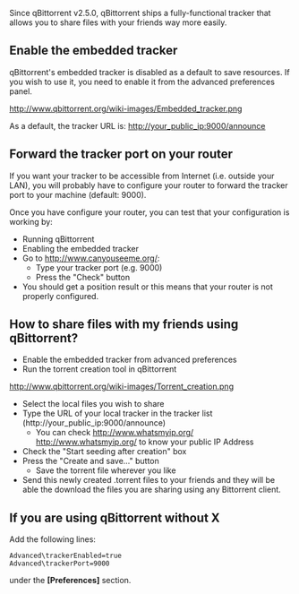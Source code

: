 Since qBittorrent v2.5.0, qBittorrent ships a fully-functional tracker that allows you to share files with your friends way more easily.

== Enable the embedded tracker ==
qBittorrent's embedded tracker is disabled as a default to save resources. If you wish to use it, you need to enable it from the advanced preferences panel.

[[http://www.qbittorrent.org/wiki-images/Embedded_tracker.png]]


As a default, the tracker URL is:
http://your_public_ip:9000/announce

== Forward the tracker port on your router ==
If you want your tracker to be accessible from Internet (i.e. outside your LAN), you will probably have to configure your router to forward the tracker port to your machine (default: 9000).

Once you have configure your router, you can test that your configuration is working by:
* Running qBittorrent
* Enabling the embedded tracker
* Go to [http://www.canyouseeme.org/ http://www.canyouseeme.org/]:
** Type your tracker port (e.g. 9000)
** Press the "Check" button
* You should get a position result or this means that your router is not properly configured.

== How to share files with my friends using qBittorrent? ==

* Enable the embedded tracker from advanced preferences
* Run the torrent creation tool in qBittorrent

[[http://www.qbittorrent.org/wiki-images/Torrent_creation.png]]

* Select the local files you wish to share
* Type the URL of your local tracker in the tracker list (http://your_public_ip:9000/announce)
** You can check [[http://www.whatsmyip.org/ http://www.whatsmyip.org/]] to know your public IP Address
* Check the "Start seeding after creation" box
* Press the "Create and save..." button
** Save the torrent file wherever you like
* Send this newly created .torrent files to your friends and they will be able the download the files you are sharing using any Bittorrent client.

== If you are using qBittorrent without X ==
Add the following lines:
 Advanced\trackerEnabled=true
 Advanced\trackerPort=9000

under the '''[Preferences]''' section.